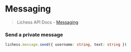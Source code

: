 # Messaging

> Lichess API Docs - [Messaging](https://lichess.org/api#tag/Messaging)

### Send a private message

```ts
lichess.message.send({ username: string, text: string })
```
